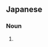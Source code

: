 {{also|凶行}}
==Japanese==
{{ja-kanjitab|兇|行}}

===Noun===
{{ja-noun|きょうこう}}

# {{alternative form of|凶行|lang=ja}}